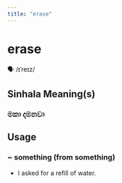 ```yaml
---
title: "erase"
---
```


# erase

🗣️ /ɪˈreɪz/

## Sinhala Meaning(s)

### මකා දමනවා

## Usage

### ~ something (from something)

- I asked for a refill of water.

